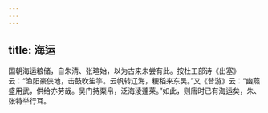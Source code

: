 ```yaml
---
---
---
```

title: 海运
---




国朝海运粮储，自朱清、张瑄始，以为古来未尝有此。按杜工部诗《出塞》云：“渔阳豪侠地，击鼓吹笙竽。云帆转辽海，粳稻来东吴。”又《昔游》云：“幽燕盛用武，供给亦劳哉。吴门持粟帛，泛海淩蓬莱。”如此，则唐时已有海运矣，朱、张特举行耳。